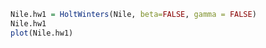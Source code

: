 
```r
Nile.hw1 = HoltWinters(Nile, beta=FALSE, gamma = FALSE) 
Nile.hw1 
plot(Nile.hw1) 
```    
 

